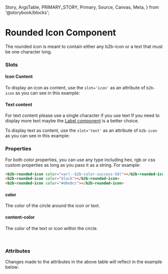   Story,
  ArgsTable,
  PRIMARY_STORY,
  Primary,
  Source,
  Canvas,
  Meta,
} from '@storybook/blocks';



<Meta of={RoundedIconStories} />

# Rounded Icon Component

The rounded icon is meant to contain either any b2b-icon or a text that must be one character long.

### Slots

#### Icon Content

To display an icon as content, use the `slot='icon'` as an attribute of `b2b-icon` as you can see in this example:

<Canvas columns={3} withSource="open" withToolbar={false}>
  <Story id="components-assets-rounded-icon--story-010-icon" />
</Canvas>

#### Text content

For text content please use a single character if you use text If you need to display more text maybe the [Label
component](?path=/docs/components-status-feedback-label--story-010-neutral) is a better choice.

To display text as content, use the `slot='text'` as an attribute of `b2b-icon` as you can see in this example:

<Canvas columns={3} withSource="open" withToolbar={false}>
  <Story id="components-assets-rounded-icon--story-020-text" />
</Canvas>

### Properties

For both color properties, you can use any type including hex, rgb or css custom properties as long as
you pass it as a string. For example:

```html
<b2b-rounded-icon color="var(--b2b-color-success-50)"></b2b-rounded-icon>
<b2b-rounded-icon color="black"></b2b-rounded-icon>
<b2b-rounded-icon color="#d6e0cc"></b2b-rounded-icon>
```

#### color

The color of the circle around the icon or text.

#### content-color

The color of the text or icon within the circle.

<br />

### Attributes

<ArgsTable story={PRIMARY_STORY} />
Changes made to the attributes in the above table will reflect in the example below:
<Primary />
